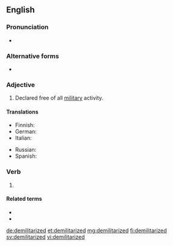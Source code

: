 ==English==

===Pronunciation===
* {{a|UK}} {{IPA|/dɪˈmɪlɪtəɹaɪzd/|lang=en}}

===Alternative forms===
* {{l|en|demilitarised}}

===Adjective===
{{en-adj|-}}

# Declared free of all [[military]] activity.

====Translations====
{{trans-top|declared free of all military}}
* Finnish: {{t+|fi|demilitarisoitu}}
* German: {{t+|de|entmilitarisiert}}
* Italian: {{t+|it|demilitarizzato}}
{{trans-mid}}
* Russian: {{t+|ru|демилитаризо́ванный}}
* Spanish: {{t+|es|desmilitarizado}}
{{trans-bottom}}

===Verb===
{{head|en|verb form}}

# {{en-past of|demilitarize}}

====Related terms====
* {{l|en|DMZ}}
* {{l|en|demilitarized zone}}

[[de:demilitarized]]
[[et:demilitarized]]
[[mg:demilitarized]]
[[fi:demilitarized]]
[[sv:demilitarized]]
[[vi:demilitarized]]